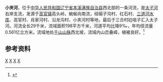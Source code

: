 '''小夹河'''，位于[[中华人民共和国|中华人民共和国]][[辽宁省|辽宁省]][[本溪满族自治县|本溪满族自治县]]西北部的一条河流，是[[太子河|太子河]]右岸支流，发源于[[高官镇|高官镇]]高头岭，蜿蜒向南流，经磙子沟村、红石村、[[三道河水库_(本溪)|三道河水库]]、高官村、肖家河村、沿龙沟村、小夹河村等地，最后于三合村砬咀子汇入太子河。河流全长29千米，流域面积198平方千米，河道平均比降9‰，年均径流量0.561亿立方米。流域地处[[千山山脉|千山山脉]]西北坡，流域内山峦叠嶂，植被良好。<ref name="中国河湖大典">{{cite book zh |author=《[[中国河湖大典|中国河湖大典]]》编纂委员会 |title=《中国河湖大典·黑龙江、辽河卷》 |format=M |edition=1 |location=北京 |publisher=中国水利水电出版社 |date=2014年4月 |pages=280页 |id= ISBN 978-7-5170-1950-3}}</ref>
==参考资料==

{{reflist}}

{{China-river-stub}}

[[Category:辽宁河流|X]]
[[Category:辽河水系|X]]
[[Category:本溪地理|X]]
[[Category:本溪满族自治县|X]]